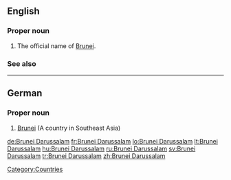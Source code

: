 ==English==

===Proper noun===
{{en-proper noun}}

# The official name of [[Brunei]].

===See also===
{{pedia}}

[[Category:Countries]]

----

==German==

===Proper noun===
{{infl|de|proper noun}}

# [[Brunei]] (A country in Southeast Asia)

{{tbot entry|German|Brunei|2008|October|de}}

[[de:Brunei Darussalam]]
[[fr:Brunei Darussalam]]
[[lo:Brunei Darussalam]]
[[lt:Brunei Darussalam]]
[[hu:Brunei Darussalam]]
[[ru:Brunei Darussalam]]
[[sv:Brunei Darussalam]]
[[tr:Brunei Darussalam]]
[[zh:Brunei Darussalam]]